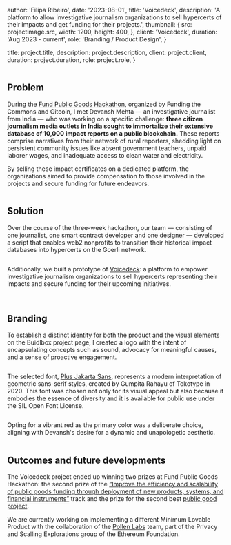 
  author: 'Filipa Ribeiro',
  date: '2023-08-01',
  title: 'Voicedeck',
  description:
    'A platform to allow investigative journalism organizations to sell hypercerts of their impacts and get funding for their projects.',
  thumbnail: {
    src: projectimage.src,
    width: 1200,
    height: 400,
  },
  client: 'Voicedeck',
  duration: 'Aug 2023 - current',
  role: 'Branding / Product Design',
}

  title: project.title,
  description: project.description,
  client: project.client,
  duration: project.duration,
  role: project.role,
}


<Image src={projectimage} alt="" />

## Problem

During the [Fund Public Goods Hackathon](https://app.buidlbox.io/ftc/fund-public-goods), organized by Funding the Commons and Gitcoin, I met Devansh Mehta — an investigative journalist from India — who was working on a specific challenge: **three citizen journalism media outlets in India sought to immortalize their extensive database of 10,000 impact reports on a public blockchain.** These reports comprise narratives from their network of rural reporters, shedding light on persistent community issues like absent government teachers, unpaid laborer wages, and inadequate access to clean water and electricity.

By selling these impact certificates on a dedicated platform, the organizations aimed to provide compensation to those involved in the projects and secure funding for future endeavors.

<Image src={image1} alt="" />

## Solution

Over the course of the three-week hackathon, our team — consisting of one journalist, one smart contract developer and one designer — developed a script that enables web2 nonprofits to transition their historical impact databases into hypercerts on the Goerli network.

<Image src={image3} alt="" />

Additionally, we built a prototype of [Voicedeck](https://app.buidlbox.io/projects/hypercerts-media): a platform to empower investigative journalism organizations to sell hypercerts representing their impacts and secure funding for their upcoming initiatives.

<Image src={image4} alt="" />

<Image src={image5} alt="" />

## Branding

To establish a distinct identity for both the product and the visual elements on the Buidlbox project page, I created a logo with the intent of encapsulating concepts such as sound, advocacy for meaningful causes, and a sense of proactive engagement. 

<Image src={image6} alt="" />

The selected font, [Plus Jakarta Sans](https://fonts.google.com/specimen/Plus+Jakarta+Sans), represents a modern interpretation of geometric sans-serif styles, created by Gumpita Rahayu of Tokotype in 2020. This font was chosen not only for its visual appeal but also because it embodies the essence of diversity and it is available for public use under the SIL Open Font License.

<Image src={image7} alt="" />

Opting for a vibrant red as the primary color was a deliberate choice, aligning with Devansh's desire for a dynamic and unapologetic aesthetic. 

<Image src={image8} alt="" />

## Outcomes and future developments

The Voicedeck project ended up winning two prizes at Fund Public Goods Hackathon: the second prize of the [“Improve the efficiency and scalability of public goods funding through deployment of new products, systems, and financial instruments”](https://app.buidlbox.io/ftc/fund-public-goods/challenges/a00bcc2f-07d1-4205-b1a1-ef3e223e3a03) track and the prize for the second best [public good project](https://app.buidlbox.io/ftc/fund-public-goods/challenges/445b9da7-6ee4-4896-b9d3-eb741e3fbc53).

We are currently working on implementing a different Minimum Lovable Product with the collaboration of the [Pollen Labs](https://pollenlabs.org/) team, part of the Privacy and Scalling Explorations group of the Ethereum Foundation.

<Image src={image2} alt="" />